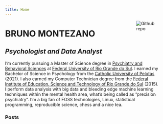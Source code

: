 ```yaml
---
title: Home
---
```


[<img src="https://simpleicons.org/icons/github.svg" style="max-width:15%;min-width:40px;float:right;" alt="Github repo" />](https://github.com/brunomontezano)

# BRUNO MONTEZANO

## _Psychologist and Data Analyst_

I'm currently pursuing a Master of Science degree in
[Psychiatry and Behavioral Sciences](https://www.ufrgs.br/ppgpsiquiatria/) at
[Federal University of Rio Grande do Sul](http://www.ufrgs.br/ufrgs/inicial).
I earned my Bachelor of Science in Psychology from the
[Catholic University of Pelotas](https://ucpel.edu.br/) (2021).
I also earned my Computer Technician degree from the
[Federal Institute of Education, Science and Technology of Rio Grande do Sul](https://ifrs.edu.br/) (2015).
I perform data analysis with big data and bleeding edge machine learning
techniques within the mental health area, what's being called as "precision
psychiatry".
I'm a big fan of FOSS technologies, Linux, statistical programming,
reproducible science, chess and a nice tea.

### Posts